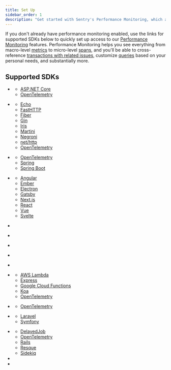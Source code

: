 ```yaml
---
title: Set Up
sidebar_order: 1
description: "Get started with Sentry's Performance Monitoring, which allows you to see macro-level metrics to micro-level spans, cross-reference transactions with related issues, and customize queries."
---
```


If you don't already have performance monitoring enabled, use the links for supported SDKs below to quickly set up access to our [Performance Monitoring](/product/performance/) features. Performance Monitoring helps you see everything from macro-level [metrics](/product/performance/metrics/) to micro-level [spans](/product/performance/event-detail/), and you'll be able to cross-reference [transactions with related issues](/product/performance/transaction-summary/), customize [queries](/product/discover-queries/query-builder/) based on your personal needs, and substantially more.

## Supported SDKs

- <PlatformLinkWithLogo platform="dotnet" url="/platforms/dotnet/performance" />

  - [ASP.NET Core](/platforms/dotnet/guides/aspnetcore/performance)
  - [OpenTelemetry](/platforms/dotnet/performance/instrumentation/opentelemetry/)

- <PlatformLinkWithLogo platform="go" url="/platforms/go/performance" />

  - [Echo](/platforms/go/guides/echo/performance/)
  - [FastHTTP](/platforms/go/guides/fasthttp/performance/)
  - [Fiber](/platforms/go/guides/fiber/performance/)
  - [Gin](/platforms/go/guides/gin/performance/)
  - [Iris](/platforms/go/guides/iris/performance/)
  - [Martini](/platforms/go/guides/martini/performance/)
  - [Negroni](/platforms/go/guides/negroni/performance/)
  - [net/http](/platforms/go/guides/http/performance/)
  - [OpenTelemetry](/platforms/go/performance/instrumentation/opentelemetry/)

- <PlatformLinkWithLogo
    platform="java"
    label="Java/Kotlin/JVM"
    url="/platforms/java/performance"
  />

  - [OpenTelemetry](/platforms/java/performance/instrumentation/opentelemetry/)
  - [Spring](/platforms/java/guides/spring/performance/)
  - [Spring Boot](/platforms/java/guides/spring-boot/performance/)

- <PlatformLinkWithLogo
    platform="javascript"
    label="JavaScript"
    url="/platforms/javascript/performance"
  />

  - [Angular](/platforms/javascript/guides/angular/performance/)
  - [Ember](/platforms/javascript/guides/ember/performance/)
  - [Electron](/platforms/javascript/guides/electron/performance/)
  - [Gatsby](/platforms/javascript/guides/gatsby/performance/)
  - [Next.js](/platforms/javascript/guides/nextjs/performance/)
  - [React](/platforms/javascript/guides/react/performance/)
  - [Vue](/platforms/javascript/guides/vue/performance/)
  - [Svelte](/platforms/javascript/guides/svelte/performance/)

- <PlatformLinkWithLogo
    platform="android"
    url="/platforms/android/performance"
  />

- <PlatformLinkWithLogo
    platform="react-native"
    url="/platforms/react-native/performance"
  />

- <PlatformLinkWithLogo
    platform="apple"
    label="iOS"
    url="/platforms/apple/guides/ios/performance/"
  />

- <PlatformLinkWithLogo
    platform="flutter"
    url="/platforms/flutter/performance"
  />

- <PlatformLinkWithLogo platform="native" url="/platforms/native/performance" />

- <PlatformLinkWithLogo platform="node" url="/platforms/node/performance" />

  - [AWS Lambda](/platforms/node/guides/aws-lambda/)
  - [Express](/platforms/node/guides/express/#monitor-performance)
  - [Google Cloud Functions](/platforms/node/guides/gcp-functions/)
  - [Koa](/platforms/node/guides/koa/#monitor-performance)
  - [OpenTelemetry](/platforms/node/performance/instrumentation/opentelemetry/)

- <PlatformLinkWithLogo platform="python" url="/platforms/python/performance" />

  - [OpenTelemetry](/platforms/python/performance/instrumentation/opentelemetry/)

- <PlatformLinkWithLogo platform="php" url="/platforms/php/performance" />

  - [Laravel](/platforms/php/guides/laravel/performance/)
  - [Symfony](/platforms/php/guides/symfony/performance/)

- <PlatformLinkWithLogo platform="ruby" url="/platforms/ruby/performance" />

  - [DelayedJob](/platforms/ruby/guides/delayed_job/performance/)
  - [OpenTelemetry](/platforms/ruby/performance/instrumentation/opentelemetry/)
  - [Rails](/platforms/ruby/guides/rails/)
  - [Resque](/platforms/ruby/guides/resque/performance)
  - [Sidekiq](/platforms/ruby/guides/sidekiq/performance)

- <PlatformLinkWithLogo platform="rust" url="/platforms/rust/performance" />

- <PlatformLinkWithLogo platform="unity" url="/platforms/unity/performance" />
